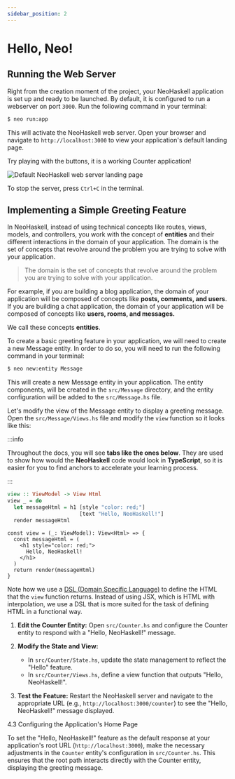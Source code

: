 ```yaml
---
sidebar_position: 2
---
```



# Hello, Neo!

## Running the Web Server

Right from the creation moment of the project, your NeoHaskell application is set up and ready to be launched. By default,
it is configured to run a webserver on port `3000`. Run the following command in your terminal:

```bash
$ neo run:app
```

This will activate the NeoHaskell web server. Open your browser and navigate to `http://localhost:3000` to view your application's default landing page.

Try playing with the buttons, it is a working Counter application!

![Default NeoHaskell web server landing page](img/webserver-count.png)

To stop the server, press `Ctrl+C` in the terminal.

## Implementing a Simple Greeting Feature

In NeoHaskell, instead of using technical concepts like routes, views, models, and controllers, you work with the concept of **entities** and their different interactions in the domain of your application. The domain is the set of concepts that revolve around the problem you are trying to solve with your application.

> The domain is the set of concepts that revolve around the problem you are trying to solve with your application.

For example, if you are building a blog application, the domain of your application will be composed of concepts like **posts, comments, and users**. If you are building a chat application, the domain of your application will be composed of concepts like **users, rooms, and messages.**

We call these concepts **entities**.

To create a basic greeting feature in your application, we will need to create a new Message entity. In order to do so,
you will need to run the following command in your terminal:

```bash
$ neo new:entity Message
```

This will create a new Message entity in your application. The entity components, will be created in the `src/Message` directory, and the entity configuration will be added to the `src/Message.hs` file.

Let's modify the view of the Message entity to display a greeting message. Open the `src/Message/Views.hs` file and modify the `view` function so it looks like this:

:::info

Throughout the docs, you will see **tabs like the ones below**. They are used to show how would the **NeoHaskell** code would look in **TypeScript**, so it is easier for you to find anchors to accelerate your learning process.

:::

<Tabs>
  <TabItem value="NeoHaskell">

```haskell
view :: ViewModel -> View Html
view _ = do
  let messageHtml = h1 [style "color: red;"]
                       [text "Hello, NeoHaskell!"]
  render messageHtml
```

  </TabItem>
  <TabItem value="TypeScript">

```tsx
const view = (_: ViewModel): View<Html> => {
  const messageHtml = (
    <h1 style="color: red;">
      Hello, NeoHaskell!
    </h1>
  )
  return render(messageHtml)
}
```

  </TabItem>
</Tabs>

Note how we use a [DSL (Domain Specific Language)](https://en.wikipedia.org/wiki/Domain-specific_language) to define the HTML that the `view` function returns. Instead of using JSX, which is HTML with interpolation, we use a DSL that is more suited for the task of defining HTML in a functional way.

1. **Edit the Counter Entity:**
   Open `src/Counter.hs` and configure the Counter entity to respond with a "Hello, NeoHaskell!" message.

2. **Modify the State and View:**
   - In `src/Counter/State.hs`, update the state management to reflect the "Hello" feature.
   - In `src/Counter/Views.hs`, define a view function that outputs "Hello, NeoHaskell!".

3. **Test the Feature:**
   Restart the NeoHaskell server and navigate to the appropriate URL (e.g., `http://localhost:3000/counter`) to see the "Hello, NeoHaskell!" message displayed.

4.3 Configuring the Application's Home Page

To set the "Hello, NeoHaskell!" feature as the default response at your application's root URL (`http://localhost:3000`), make the necessary adjustments in the `Counter` entity's configuration in `src/Counter.hs`. This ensures that the root path interacts directly with the Counter entity, displaying the greeting message.